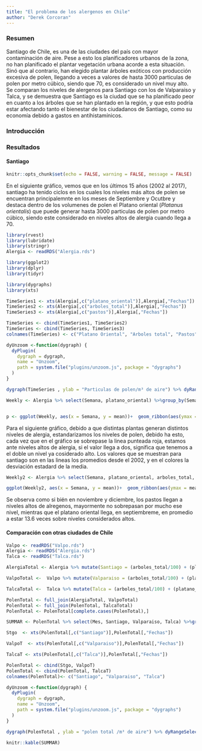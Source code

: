 ```yaml
---
title: "El problema de los alergenos en Chile"
author: "Derek Corcoran"
---
```


### Resumen

Santiago de Chile, es una de las ciudades del país con mayor contaminación de aire. Pese a esto los planificadores urbanos de la zona, no han planificado el plantar vegetación urbana acorde a esta situación. Sinó que al contrario, han elegido plantar árboles exóticos con producción excesiva de polen, llegando a veces a valores de hasta 3000 particulas de polen por metro cúbico, siendo que 70, es considerado un nivel muy alto. Se comparan los niveles de alergenos para Santiago con los de Valparaiso y Talca, y se demuestra que Santiago es la ciudad que se ha planificado peor en cuanto a los árboles que se han plantado en la región, y que esto podría estar afectando tanto el bienestar de los ciudadanos de Santiago, como su economía debido a gastos en antihistamínicos.

### Introducción

### Resultados

#### Santiago
```r
knitr::opts_chunk$set(echo = FALSE, warning = FALSE, message = FALSE)
```

En el siguiente gráfico, vemos que en los últimos 15 años (2002 al 2017), santiago ha tenido ciclos en los cuales los niveles más altos de polen se encuentran principalemnte en los meses de Septiembre y Ocutbre y destaca dentro de los volumenes de polen el Platano oriental (*Platanus orientalis*) que puede generar hasta 3000 particulas de polen por metro cúbico, siendo este considerado en niveles altos de alergia cuando llega a 70. 

```r
library(rvest)
library(lubridate)
library(stringr)
Alergia <- readRDS("Alergia.rds")

library(ggplot2)
library(dplyr)
library(tidyr)

library(dygraphs)
library(xts)

TimeSeries1 <- xts(Alergia[,c("platano_oriental")],Alergia[,"Fechas"])
TimeSeries2 <- xts(Alergia[,c("arboles_total")],Alergia[,"Fechas"])
TimeSeries3 <- xts(Alergia[,c("pastos")],Alergia[,"Fechas"])

TimeSeries <- cbind(TimeSeries1, TimeSeries2)
TimeSeries <- cbind(TimeSeries, TimeSeries3)
colnames(TimeSeries) <- c("Platano Oriental", "Arboles total", "Pastos")

dyUnzoom <-function(dygraph) {
  dyPlugin(
    dygraph = dygraph,
    name = "Unzoom",
    path = system.file("plugins/unzoom.js", package = "dygraphs")
  )
}

dygraph(TimeSeries , ylab = "Particulas de polen/m³ de aire") %>% dyRangeSelector() %>%  dyOptions(drawPoints = TRUE, pointSize = 2) %>% dyHighlight(highlightCircleSize = 5) %>% dyLegend("always") %>% dyUnzoom()  %>% dyOptions(stackedGraph = TRUE)

```

```r
Weekly <- Alergia %>% select(Semana, platano_oriental) %>%group_by(Semana) %>% summarise_all(funs(mean, sd, max, min)) 


p <- ggplot(Weekly, aes(x = Semana, y = mean))+  geom_ribbon(aes(ymax = max, ymin = min, fill = "red")) + geom_ribbon(aes(ymax = mean + sd, ymin = mean - sd, fill = "blue"), alpha = 1) + geom_line() + scale_fill_manual(name = "leyenda", values = c("blue", "red"), labels = c('Error estándar','Extremos')) + ylab("polen de platano oriental /m³ de aire") + theme_classic()  + theme(legend.position="bottom") + scale_x_continuous(breaks=seq(from = 2.5, to = 49.5, by = 4), labels = c("Ene", "Feb", "Mar", "Abr", "May", "Jun", "Jul", "Ago", "Sep", "Oct", "Nov", "Dic"))
```

Para el siguiente gráfico, debido a que distintas plantas generan distintos niveles de alergia, estandarizamos los niveles de polen, debido ha esto, cada vez que en el gráfico se sobrepase la linea punteada roja, estamos ante niveles altos de alergia, si el valor llega a dos, significa que tenemos a el doble un nivel ya cosiderado alto. Los valores que se muestran para santiago son en las lineas los promedios desde el 2002, y en el colores la desviación estadard de la media.

```r
Weekly2 <- Alergia %>% select(Semana, platano_oriental, arboles_total, pastos) %>% mutate(platano_oriental = platano_oriental/70, arboles_total = arboles_total/100, pastos = pastos/25) %>% gather(key = Especie, value = Polen, -Semana) %>%group_by(Semana, Especie) %>% summarise_if(is.numeric, funs(mean, sd, max, min))

ggplot(Weekly2, aes(x = Semana, y = mean))+  geom_ribbon(aes(ymax = mean + sd, ymin = mean - sd, fill = Especie), alpha = 0.5) + geom_line(aes(lty = Especie)) + ylab("Nivel estandarizado de polen") + xlab("Mes") + theme_classic()  + theme(legend.position="bottom") + scale_x_continuous(breaks=seq(from = 2.5, to = 49.5, by = 4), labels = c("Ene", "Feb", "Mar", "Abr", "May", "Jun", "Jul", "Ago", "Sep", "Oct", "Nov", "Dic")) + geom_hline(yintercept = 1, lty=2, color = "red") + annotate("text", x = 8, y = 2, label = "Niveles altos de polen", color = "red")

```

Se observa como si bién en noviembre y diciembre, los pastos llegan a niveles altos de alregenos, mayormente no sobrepasan por mucho ese nivel, mientras que el platano oriental llega, en septiembreme, en promedio a estar 13.6 veces sobre niveles considerados altos.

#### Comparación con otras ciudades de Chile

```r
Valpo <- readRDS("Valpo.rds")
Alergia <- readRDS("Alergia.rds")
Talca <- readRDS("Talca.rds")

AlergiaTotal <- Alergia %>% mutate(Santiago = (arboles_total/100) + (platano_oriental/70) + (pastos/25)) %>% select(Fechas,Anno, Mes, Semana, Santiago)

ValpoTotal <-  Valpo %>% mutate(Valparaiso = (arboles_total/100) + (platano_oriental/70) + (pastos/25)) %>% select(Anno, Mes, Semana, Valparaiso)

TalcaTotal <-  Talca %>% mutate(Talca = (arboles_total/100) + (platano_oriental/70) + (pastos/25)) %>% select(Anno, Mes, Semana, Talca)

PolenTotal <- full_join(AlergiaTotal, ValpoTotal)
PolenTotal <- full_join(PolenTotal, TalcaTotal)
PolenTotal <- PolenTotal[complete.cases(PolenTotal),]

SUMMAR <- PolenTotal %>% select(Mes, Santiago, Valparaiso, Talca) %>%group_by(Mes) %>% dplyr::summarise_all(funs(mean))

Stgo  <- xts(PolenTotal[,c("Santiago")],PolenTotal[,"Fechas"])

ValpoT  <- xts(PolenTotal[,c("Valparaiso")],PolenTotal[,"Fechas"])

TalcaT <- xts(PolenTotal[,c("Talca")],PolenTotal[,"Fechas"])

PolenTotal <- cbind(Stgo, ValpoT)
PolenTotal <- cbind(PolenTotal, TalcaT)
colnames(PolenTotal)<- c("Santiago", "Valparaiso", "Talca")

dyUnzoom <-function(dygraph) {
  dyPlugin(
    dygraph = dygraph,
    name = "Unzoom",
    path = system.file("plugins/unzoom.js", package = "dygraphs")
  )
}

dygraph(PolenTotal , ylab = "polen total /m³ de aire") %>% dyRangeSelector() %>%  dyOptions(drawPoints = TRUE, pointSize = 2) %>% dyHighlight(highlightCircleSize = 5) %>% dyLegend("always") %>% dyUnzoom()  %>% dyOptions(stackedGraph = TRUE)%>% dyLimit(1, color = "red")

```


```r
knitr::kable(SUMMAR)
```